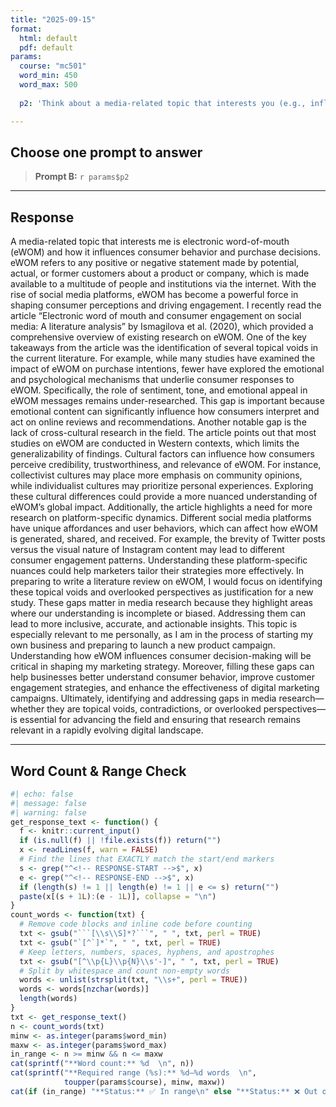 ```yaml
---
title: "2025-09-15"
format:
  html: default
  pdf: default
params:
  course: "mc501"
  word_min: 450
  word_max: 500
  
  p2: 'Think about a media-related topic that interests you (e.g., influencer culture, video game violence, media portrayals of mental health). Now imagine you are preparing to write a literature review on that topic. What kind of “gap” would you look for to justify a new study? Would it be a topical void, a contradiction, or an overlooked perspective? Why does that kind of gap matter in media research?'

---
```


## Choose **one** prompt to answer


> **Prompt B:** `r params$p2`



---

## Response

<!-- RESPONSE-START -->A media-related topic that interests me is electronic word-of-mouth (eWOM) and how it influences consumer behavior and purchase decisions. eWOM refers to any positive or negative statement made by potential, actual, or former customers about a product or company, which is made available to a multitude of people and institutions via the internet. With the rise of social media platforms, eWOM has become a powerful force in shaping consumer perceptions and driving engagement.
I recently read the article "Electronic word of mouth and consumer engagement on social media: A literature analysis" by Ismagilova et al. (2020), which provided a comprehensive overview of existing research on eWOM. One of the key takeaways from the article was the identification of several topical voids in the current literature. For example, while many studies have examined the impact of eWOM on purchase intentions, fewer have explored the emotional and psychological mechanisms that underlie consumer responses to eWOM. Specifically, the role of sentiment, tone, and emotional appeal in eWOM messages remains under-researched. This gap is important because emotional content can significantly influence how consumers interpret and act on online reviews and recommendations.
Another notable gap is the lack of cross-cultural research in the field. The article points out that most studies on eWOM are conducted in Western contexts, which limits the generalizability of findings. Cultural factors can influence how consumers perceive credibility, trustworthiness, and relevance of eWOM. For instance, collectivist cultures may place more emphasis on community opinions, while individualist cultures may prioritize personal experiences. Exploring these cultural differences could provide a more nuanced understanding of eWOM’s global impact.
Additionally, the article highlights a need for more research on platform-specific dynamics. Different social media platforms have unique affordances and user behaviors, which can affect how eWOM is generated, shared, and received. For example, the brevity of Twitter posts versus the visual nature of Instagram content may lead to different consumer engagement patterns. Understanding these platform-specific nuances could help marketers tailor their strategies more effectively.
In preparing to write a literature review on eWOM, I would focus on identifying these topical voids and overlooked perspectives as justification for a new study. These gaps matter in media research because they highlight areas where our understanding is incomplete or biased. Addressing them can lead to more inclusive, accurate, and actionable insights. This topic is especially relevant to me personally, as I am in the process of starting my own business and preparing to launch a new product campaign. Understanding how eWOM influences consumer decision-making will be critical in shaping my marketing strategy. Moreover, filling these gaps can help businesses better understand consumer behavior, improve customer engagement strategies, and enhance the effectiveness of digital marketing campaigns.
Ultimately, identifying and addressing gaps in media research—whether they are topical voids, contradictions, or overlooked perspectives—is essential for advancing the field and ensuring that research remains relevant in a rapidly evolving digital landscape.<!-- RESPONSE-END -->

---

## Word Count & Range Check

```r
#| echo: false
#| message: false
#| warning: false
get_response_text <- function() {
  f <- knitr::current_input()
  if (is.null(f) || !file.exists(f)) return("")
  x <- readLines(f, warn = FALSE)
  # Find the lines that EXACTLY match the start/end markers
  s <- grep("^<!-- RESPONSE-START -->$", x)
  e <- grep("^<!-- RESPONSE-END -->$", x)
  if (length(s) != 1 || length(e) != 1 || e <= s) return("")
  paste(x[(s + 1L):(e - 1L)], collapse = "\n")
}
count_words <- function(txt) {
  # Remove code blocks and inline code before counting
  txt <- gsub("```[\\s\\S]*?```", " ", txt, perl = TRUE)
  txt <- gsub("`[^`]*`", " ", txt, perl = TRUE)
  # Keep letters, numbers, spaces, hyphens, and apostrophes
  txt <- gsub("[^\\p{L}\\p{N}\\s'-]", " ", txt, perl = TRUE)
  # Split by whitespace and count non-empty words
  words <- unlist(strsplit(txt, "\\s+", perl = TRUE))
  words <- words[nzchar(words)]
  length(words)
}
txt <- get_response_text()
n <- count_words(txt)
minw <- as.integer(params$word_min)
maxw <- as.integer(params$word_max)
in_range <- n >= minw && n <= maxw
cat(sprintf("**Word count:** %d  \n", n))
cat(sprintf("**Required range (%s):** %d–%d words  \n",
            toupper(params$course), minw, maxw))
cat(if (in_range) "**Status:** ✅ In range\n" else "**Status:** ❌ Out of range\n")
```
